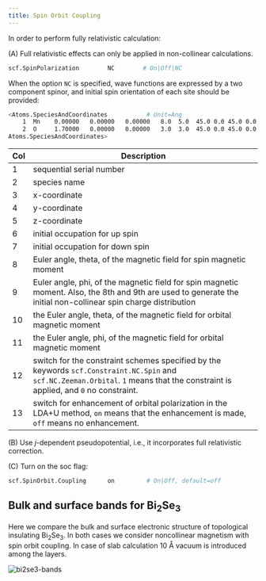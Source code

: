 ```yaml
---
title: Spin Orbit Coupling
---
```


In order to perform fully relativistic calculation:

(A) Full relativistic effects can only be applied in non-collinear calculations.

```bash
scf.SpinPolarization        NC        # On|Off|NC
```

When the option `NC` is specified, wave functions are expressed by a two
component spinor, and initial spin orientation of each site should be provided:

```bash
<Atoms.SpeciesAndCoordinates           # Unit=Ang
    1  Mn    0.00000   0.00000   0.00000   8.0  5.0  45.0 0.0 45.0 0.0  1 on
    2  O     1.70000   0.00000   0.00000   3.0  3.0  45.0 0.0 45.0 0.0  1 on
Atoms.SpeciesAndCoordinates>
```

Col | Description
--- | -----------
1   | sequential serial number
2   | species name
3   | x-coordinate
4   | y-coordinate
5   | z-coordinate
6   | initial occupation for up spin
7   | initial occupation for down spin
8   | Euler angle, theta, of the magnetic field for spin magnetic moment
9   | Euler angle, phi, of the magnetic field for spin magnetic moment. Also,  the 8th and 9th are used to generate the initial non-collinear spin charge distribution
10  | the Euler angle, theta, of the magnetic field for orbital magnetic moment
11  | the Euler angle, phi, of the magnetic field for orbital magnetic moment
12  | switch for the constraint schemes specified by the keywords `scf.Constraint.NC.Spin` and `scf.NC.Zeeman.Orbital`. `1` means that the constraint is applied, and `0` no constraint.
13  | switch for enhancement of orbital polarization in the LDA+U method, `on` means that the enhancement is made, `off` means no enhancement.

(B) Use $j$-dependent pseudopotential, i.e., it incorporates full relativistic
correction.

(C) Turn on the soc flag:

```bash
scf.SpinOrbit.Coupling      on         # On|Off, default=off
```

## Bulk and surface bands for Bi<sub>2</sub>Se<sub>3</sub>

Here we compare the bulk and surface electronic structure of topological
insulating Bi<sub>2</sub>Se<sub>3</sub>. In both cases we consider noncollinear
magnetism with spin orbit coupling. In case of slab calculation 10 Å vacuum is
introduced among the layers.

![bi2se3-bands](/img/bi2se3.png)
